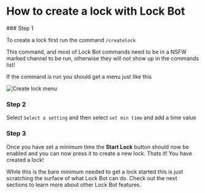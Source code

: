 
# How to create a lock with Lock Bot


<Steps>
### Step 1
 
To create a lock first run the command `/createlock`
 
<Callout type="warning" emoji="⚠️">
  This command, and most of Lock Bot commands need to be in a NSFW marked channel to be run, otherwise they will not show up in the commands list!
</Callout>

If the command is run you should get a menu just like this

![Create lock menu](https://cdn.lock-bot.com/CreateLockPage)
 
### Step 2
 
Select `Select a setting` and then select `set min time` and add a time value

### Step 3

Once you have set a minimum time the **Start Lock** button should now be enabled and you can now press it to create a new lock. Thats it! You have created a lock! 

</Steps>

While this is the bare minimum needed to get a lock started this is just scratching the surface of what Lock Bot can do. Check out the next sections to learn more about other Lock Bot features.

<Cards>
  <Cards.Card
    title="🏠 Home Settings"
    href="/docs/lock-settings/home-settings"
  />
  <Cards.Card
    title="🔓 Unlock Options"
    href="/docs/lock-settings/unlock-options"
  />
  <Cards.Card
    title="🔑 Keyholder Options"
    href="/docs/lock-settings/keyholder-options"
  />
</Cards>